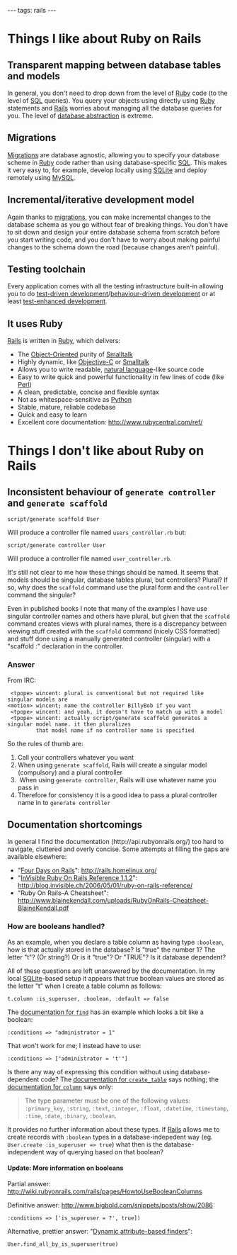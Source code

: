 ---
tags: rails
---
= Things I like about Ruby on Rails =

== Transparent mapping between database tables and models ==

In general, you don't need to drop down from the level of [[Ruby]] code (to the level of [[SQL]] queries). You query your objects using directly using [[Ruby]] statements and [[Rails]] worries about managing all the database queries for you. The level of [[database abstraction]] is extreme.

== Migrations ==

[[Migrations]] are database agnostic, allowing you to specify your database scheme in [[Ruby]] code rather than using database-specific [[SQL]]. This makes it very easy to, for example, develop locally using [[SQLite]] and deploy remotely using [[MySQL]].

== Incremental/iterative development model ==

Again thanks to [[migrations]], you can make incremental changes to the database schema as you go without fear of breaking things. You don't have to sit down and design your entire database schema from scratch before you start writing code, and you don't have to worry about making painful changes to the schema down the road (because changes aren't painful).

== Testing toolchain ==

Every application comes with all the testing infrastructure built-in allowing you to do [[test-driven development]]/[[behaviour-driven development]] or at least [[test-enhanced development]].

== It uses Ruby ==

[[Rails]] is written in [[Ruby]], which delivers:

* The [[Object-Oriented]] purity of [[Smalltalk]]
* Highly dynamic, like [[Objective-C]] or [[Smalltalk]]
* Allows you to write readable, [[natural language]]-like source code
* Easy to write quick and powerful functionality in few lines of code (like [[Perl]])
* A clean, predictable, concise and flexible syntax
* Not as whitespace-sensitive as [[Python]]
* Stable, mature, reliable codebase
* Quick and easy to learn
* Excellent core documentation: http://www.rubycentral.com/ref/

= Things I don't like about Ruby on Rails =

== Inconsistent behaviour of <tt>generate controller</tt> and <tt>generate scaffold</tt>==

<pre>script/generate scaffold User</pre>

Will produce a controller file named <tt>users_controller.rb</tt> but: 

<pre>script/generate controller User</pre>

Will produce a controller file named <tt>user_controller.rb</tt>.

It's still not clear to me how these things should be named. It seems that models should be singular, database tables plural, but controllers? Plural? If so, why does the <tt>scaffold</tt> command use the plural form and the <tt>controller</tt> command the singular?

Even in published books I note that many of the examples I have use singular controller names and others have plural, but given that the <tt>scaffold</tt> command creates views with plural names, there is a discrepancy between viewing stuff created with the <tt>scaffold</tt> command (nicely CSS formatted) and stuff done using a manually generated controller (singular) with a "scaffold :" declaration in the controller.

=== Answer ===

From IRC:

<pre> <tpope> wincent: plural is conventional but not required like singular models are
<motion> wincent; name the controller BillyBob if you want
 <tpope> wincent: and yeah, it doesn't have to match up with a model
 <tpope> wincent: actually script/generate scaffold generates a singular model name. it then pluralizes 
         that model name if no controller name is specified</pre>

So the rules of thumb are:

# Call your controllers whatever you want
# When using <tt>generate scaffold</tt>, Rails will create a singular model (compulsory) and a plural controller
# When using <tt>generate controller</tt>, Rails will use whatever name you pass in
# Therefore for consistency it is a good idea to pass a plural controller name in to <tt>generate controller</tt>

== Documentation shortcomings ==

In general I find the documentation (http://api.rubyonrails.org/) too hard to navigate, cluttered and overly concise. Some attempts at filling the gaps are available elsewhere:

* "[http://www.rails4days.pwp.blueyonder.co.uk/Rails4Days.pdf Four Days on Rails]": http://rails.homelinux.org/
* "[http://blog.invisible.ch/files/rails-reference-1.1.pdf InVisible Ruby On Rails Reference 1.1.2]": http://blog.invisible.ch/2006/05/01/ruby-on-rails-reference/
* "Ruby On Rails–A Cheatsheet": http://www.blainekendall.com/uploads/RubyOnRails-Cheatsheet-BlaineKendall.pdf

=== How are booleans handled? ===

As an example, when you declare a table column as having type <tt>:boolean</tt>, how is that actually stored in the database? Is "true" the number 1? The letter "t"? (Or string?) Or is it "true"? Or "TRUE"? Is it database dependent?

All of these questions are left unanswered by the documentation. In my local [[SQLite]]-based setup it appears that true boolean values are stored as the letter "t" when I create a table column as follows:

<pre>t.column :is_superuser, :boolean, :default => false</pre>

The [http://api.rubyonrails.org/classes/ActiveRecord/Base.html#M000860 documentation for <tt>find</tt>] has an example which looks a bit like a boolean:

<pre>:conditions => "administrator = 1"</pre>

That won't work for me; I instead have to use:

<pre>:conditions => ["administrator = 't'"]</pre>

Is there any way of expressing this condition without using database-dependent code? The [http://api.rubyonrails.org/classes/ActiveRecord/ConnectionAdapters/SchemaStatements.html#M000604 documentation for <tt>create_table</tt>] says nothing; the [http://api.rubyonrails.org/classes/ActiveRecord/ConnectionAdapters/TableDefinition.html#M000659 documentation for <tt>column</tt>] says only:

<blockquote>The type parameter must be one of the following values: <tt>:primary_key</tt>, <tt>:string</tt>, <tt>:text</tt>, <tt>:integer</tt>, <tt>:float</tt>, <tt>:datetime</tt>, <tt>:timestamp</tt>, <tt>:time</tt>, <tt>:date</tt>, <tt>:binary</tt>, <tt>:boolean</tt>.</blockquote>

It provides no further information about these types. If [[Rails]] allows me to create records with <tt>:boolean</tt> types in a database-indepedent way (eg. <tt>User.create :is_superuser => true</tt>) what then is the database-independent way of querying based on that boolean?

==== Update: More information on booleans ====

Partial answer: http://wiki.rubyonrails.com/rails/pages/HowtoUseBooleanColumns

Definitive answer: http://www.bigbold.com/snippets/posts/show/2086

<pre>:conditions => ['is_superuser = ?', true])</pre>

Alternative, prettier answer: "[http://api.rubyonrails.org/classes/ActiveRecord/Base.html Dynamic attribute-based finders]":

<pre>User.find_all_by_is_superuser(true)</pre>
